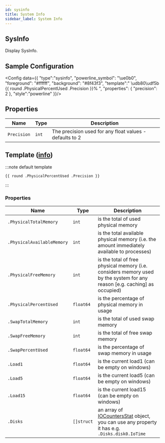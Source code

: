 ```yaml
---
id: sysinfo
title: System Info
sidebar_label: System Info
---
```


## SysInfo

Display SysInfo.

## Sample Configuration


<Config data={{
  "type":"sysinfo",
  "powerline_symbol": "\ue0b0",
  "foreground": "#ffffff",
  "background": "#8f43f3",
  "template":" \udb80\udf5b {{ round .PhysicalPercentUsed .Precision }}% ",
  "properties": {
    "precision": 2
  },
  "style":"powerline"
}}/>

## Properties

| Name        | Type  | Description                                             |
| ----------- | ----- | ------------------------------------------------------- |
| `Precision` | `int` | The precision used for any float values - defaults to 2 |

## Template ([info][templates])

:::note default template

```template
{{ round .PhysicalPercentUsed .Precision }}
```

:::

### Properties

| Name                       | Type       | Description                                                                                                               |
| -------------------------- | ---------- | ------------------------------------------------------------------------------------------------------------------------- |
| `.PhysicalTotalMemory`     | `int`      | is the total of used physical memory                                                                                      |
| `.PhysicalAvailableMemory` | `int`      | is the total available physical memory (i.e. the amount immediately available to processes)                               |
| `.PhysicalFreeMemory`      | `int`      | is the total of free physical memory (i.e. considers memory used by the system for any reason [e.g. caching] as occupied) |
| `.PhysicalPercentUsed`     | `float64`  | is the percentage of physical memory in usage                                                                             |
| `.SwapTotalMemory`         | `int`      | is the total of used swap memory                                                                                          |
| `.SwapFreeMemory`          | `int`      | is the total of free swap memory                                                                                          |
| `.SwapPercentUsed`         | `float64`  | is the percentage of swap memory in usage                                                                                 |
| `.Load1`                   | `float64`  | is the current load1 (can be empty on windows)                                                                            |
| `.Load5`                   | `float64`  | is the current load5 (can be empty on windows)                                                                            |
| `.Load15`                  | `float64`  | is the current load15 (can be empty on windows)                                                                           |
| `.Disks`                   | `[]struct` | an array of [IOCountersStat][ioinfo] object, you can use any property it has e.g. `.Disks.disk0.IoTime`                   |

[cpuinfo]: https://github.com/shirou/gopsutil/blob/78065a7ce2021f6a78c8d6f586a2683ba501dcec/cpu/cpu.go#L32
[ioinfo]: https://github.com/shirou/gopsutil/blob/e0ec1b9cda4470db704a862282a396986d7e930c/disk/disk.go#L32
[templates]: /docs/configuration/templates
